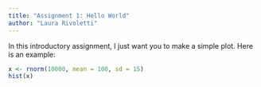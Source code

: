 ```yaml
---
title: "Assignment 1: Hello World"
author: "Laura Rivoletti"
---
```


In this introductory assignment, I just want you to make a simple plot. Here is an example:

```r
x <- rnorm(10000, mean = 100, sd = 15)
hist(x)
```
